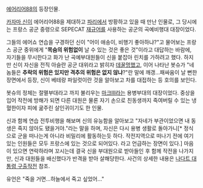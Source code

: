 [[에어리어88]]의 등장인물.

[[카자마 신]]이 에어리어88을 제대하고 [[파리]]에서 방황하고 있을 때 만난 인물로, 그 당시에는 프랑스 공군 중령으로 SEPECAT [[재규어]]를 사용하는 공군의 곡예비행대 대장이었다. 

그들의 에어쇼 연습을 구경하던 신이 "어이 애송이, 비행기 좋아하냐?"고 물어보는 프랑스 공군 중위에게 "'''목숨의 위험없이''' 날 수 있는 것은 좋은 것"이라고 대답하는 바람에, 자기들을 무시한다고 화가 난 곡예부대원들이 신을 붙잡아 린치를 가하려고 했다. 하지만 신이 자신을 전직 아슬란 공군 대위라고 밝히자 [[데꿀멍]]했고, 이어 나타난 봇슈가 "네놈들은 '''추락의 위험은 있지만 격추의 위험은 없지 않냐'''?"란 말에 깨갱...패싸움이 날 뻔한 장면에서 등장, 신이 베테랑 파일럿이란 것을 알아보고 차를 대접하는 등 호의를 보인다.

봇슈의 정체는 절멸부대라고 까지 불리우는 [[마크Ⅲ]]라는 용병부대의 대장이었다. 중상을 입어 작전에 방해가 되면 다른 대원은 물론 자기 손으로 친동생까지 죽여버릴 수 있는 냉혈한이자 피에 굶주린 살인귀이기도 한 인물.

신과 함께 연습 전투비행을 해보며 신의 유능함을 알아보고 "자네가 부관이었으면 내 동생은 죽지 않아도 됐을거야."라는 말을 하며, 자신은 다시 용병 생활로 돌아가니[* 정식으로 군을 떠나는게 아니라 비밀리에 활동하는듯 하다. 작전지역으로 떠나기 전에 여기 있는 인원들은 모두 프랑스에 있는 것으로 되어있다. 라고 언급하는 장면이 있다.] 마음이 있으면 연락하라며 꼬시는데 결국 신을 부대원으로 받아들인 후 함께 작전을 나가지만, 신과 대원들을 배신했다가 반격을 받아 살해당한다. 사건의 상세한 내용은 [[나다트 대통령 구출작전]] 참조.

유언은 "죽을 거면...하늘에서 죽고 싶었어..."
